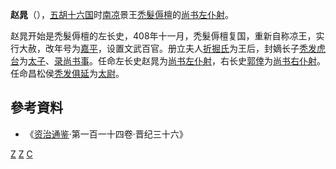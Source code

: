 {{for|五代十国到北宋将领赵晁|赵晁 (北宋)}}
'''赵晁'''（{{bd|?||?|catIdx=C}}），[[五胡十六国|五胡十六国]]时[[南凉|南凉]]景王[[禿髮傉檀|禿髮傉檀]]的[[尚书左仆射|尚书左仆射]]。

赵晁开始是禿髮傉檀的左长史，408年十一月，禿髮傉檀复国，重新自称凉王，实行大赦，改年号为[[嘉平_(南凉)|嘉平]]，设置文武百官。册立夫人[[折掘王后|折掘氏]]为王后，封嫡长子[[秃发虎台|秃发虎台]]为[[太子|太子]]、[[录尚书事|录尚书事]]。任命左长史赵晁为[[尚书左仆射|尚书左仆射]]，右长史[[郭倖|郭倖]]为[[尚书右仆射|尚书右仆射]]。任命昌松侯[[秃发俱延|秃发俱延]]为[[太尉|太尉]]。
== 參考資料 ==
* 《[[资治通鉴|资治通鉴]]·第一百一十四卷·晋纪三十六》
[[Category:南凉官员|Z]]
[[Category:尚书左仆射|Z]]
[[Category:赵姓|C]]
{{bio-stub}}